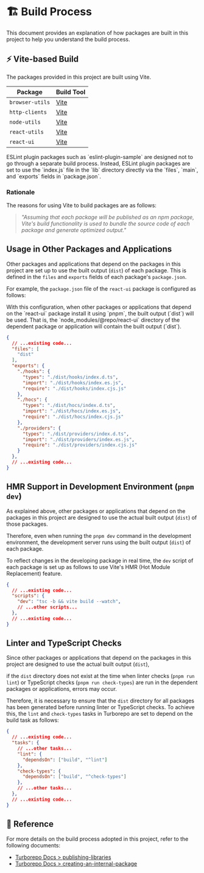 
# 🏗️ Build Process

This document provides an explanation of how packages are built in this project to help you understand the build process.

## ⚡ Vite-based Build

The packages provided in this project are built using Vite.

|Package|Build Tool|
|---|---|
|`browser-utils`|[Vite](https://vitejs.dev/)|
|`http-clients`|[Vite](https://vitejs.dev/)|
|`node-utils`|[Vite](https://vitejs.dev/)|
|`react-utils`|[Vite](https://vitejs.dev/)|
|`react-ui`|[Vite](https://vitejs.dev/)|

<Callout type="info">
  ESLint plugin packages such as `eslint-plugin-sample` are designed not to go through a separate build process.
  Instead, ESLint plugin packages are set to use the `index.js` file in the `lib` directory directly
  via the `files`, `main`, and `exports` fields in `package.json`.
</Callout>

### Rationale

The reasons for using Vite to build packages are as follows:

> _"Assuming that each package will be published as an npm package, Vite's build functionality is used to bundle the source code of each package and generate optimized output."_

## Usage in Other Packages and Applications

Other packages and applications that depend on the packages in this project are set up to use the built output (`dist`) of each package.
This is defined in the `files` and `exports` fields of each package's `package.json`.

For example, the `package.json` file of the `react-ui` package is configured as follows:

<Callout type="info">
  With this configuration, when other packages or applications that depend on the `react-ui` package install it using `pnpm`,
  the built output (`dist`) will be used.
  That is, the `node_modules/@repo/react-ui` directory of the dependent package or application will contain the built output (`dist`).
</Callout>

```json filename="packages/react-ui/package.json"
{
  // ...existing code...
  "files": [
    "dist"
  ],
  "exports": {
    "./hooks": {
      "types": "./dist/hooks/index.d.ts",
      "import": "./dist/hooks/index.es.js",
      "require": "./dist/hooks/index.cjs.js"
    },
    "./hocs": {
      "types": "./dist/hocs/index.d.ts",
      "import": "./dist/hocs/index.es.js",
      "require": "./dist/hocs/index.cjs.js"
    },
    "./providers": {
      "types": "./dist/providers/index.d.ts",
      "import": "./dist/providers/index.es.js",
      "require": "./dist/providers/index.cjs.js"
    }
  },
  // ...existing code...
}
```

## HMR Support in Development Environment (`pnpm dev`)

As explained above, other packages or applications that depend on the packages in this project are designed to use the actual built output (`dist`) of those packages.

Therefore, even when running the `pnpm dev` command in the development environment,
the development server runs using the built output (`dist`) of each package.

To reflect changes in the developing package in real time,
the `dev` script of each package is set up as follows to use Vite's HMR (Hot Module Replacement) feature.

```json filename="packages/react-ui/package.json"
{
  // ...existing code...
  "scripts": {
    "dev": "tsc -b && vite build --watch",
    // ...other scripts...
  },
  // ...existing code...
}
```

## Linter and TypeScript Checks

Since other packages or applications that depend on the packages in this project are designed to use the actual built output (`dist`),

if the `dist` directory does not exist at the time when linter checks (`pnpm run lint`) or TypeScript checks (`pnpm run check-types`) are run in the dependent packages or applications, errors may occur.

Therefore, it is necessary to ensure that the `dist` directory for all packages has been generated before running linter or TypeScript checks.
To achieve this, the `lint` and `check-types` tasks in Turborepo are set to depend on the build task as follows:

```json filename="turbo.json"
{
  // ...existing code...
  "tasks": {
    // ...other tasks...
    "lint": {
      "dependsOn": ["build", "^lint"]
    },
    "check-types": {
      "dependsOn": ["build", "^check-types"]
    },
    // ...other tasks...
  },
  // ...existing code...
}
```

## 📌 Reference

For more details on the build process adopted in this project, refer to the following documents:

- [Turborepo Docs > publishing-libraries](https://turborepo.com/docs/guides/publishing-libraries)
- [Turborepo Docs > creating-an-internal-package](https://turborepo.com/docs/crafting-your-repository/creating-an-internal-package)